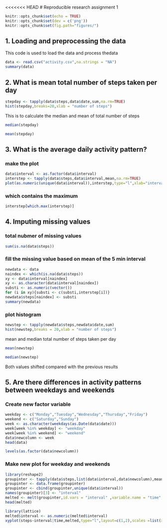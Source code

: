 <<<<<<< HEAD
# Reproducible research assignment 1

```r
knitr::opts_chunk$set(echo = TRUE)
knitr::opts_chunk$set(dev = c('png'))
knitr::opts_chunk$set(fig.path="figures/")
```

## 1. Loading and preprocessing the data

This code is used to load the data and process thedata
```r
data <- read.csv("activity.csv",na.strings = "NA")
summary(data)
```

## 2. What is mean total number of steps taken per day

```r
stepday <- tapply(data$steps,data$date,sum,na.rm=TRUE)
hist(stepday,breaks=20,xlab = "number of steps")
```

This is to calculate the median and mean of total number of steps

```r
median(stepday)
```
```r
mean(stepday)
```

## 3. What is the average daily activity pattern?
### make the plot
```r
data$interval <- as.factor(data$interval)
interstep <- tapply(data$steps,data$interval,mean,na.rm=TRUE)
plot(as.numeric(unique(data$interval)),interstep,type="l",xlab="interval",ylab="average number of steps")
```

### which contains the maximum
```r
interstep[which.max(interstep)]
```

## 4. Imputing missing values
### total nubmer of missing values
```r
sum(is.na(data$steps))
```

### fill the missing value based on mean of the 5 min interval

```r
newdata <- data
naindex <- which(is.na(data$steps))
xy <- data$interval[naindex]
xy <- as.character(data$interval[naindex])
substi <- as.numeric(vector())
for (i in xy){substi <- c(substi,interstep[i])}
newdata$steps[naindex] <- substi
summary(newdata)
```

### plot histogram

```r
newstep <- tapply(newdata$steps,newdata$date,sum)
hist(newstep,breaks = 20,xlab = "number of steps")
```

mean and median total number of steps taken per day
```r
mean(newstep)
```

```r
median(newstep)
```

Both values shifted compared with the previous results

## 5. Are there differences in activity patterns between weekdays and weekends

### Create new factor variable

```r
weekday <- c("Monday","Tuesday","Wednesday","Thursday","Friday")
weekend <- c("Saturday","Sunday")
week <- as.character(weekdays(as.Date(data$date)))
week[week %in% weekday] <- "weekday"
week[week %in% weekend] <- "weekend"
data$newcolumn <- week
head(data)
```

```r
levels(as.factor(data$newcolumn))
```

### Make new plot for weekday and weekends

```r
library(reshape2)
groupinter <- tapply(data$steps,list(data$interval,data$newcolumn),mean,na.rm=TRUE)
groupinter <- data.frame(groupinter)
groupinter <- cbind(groupinter,unique(data$interval))
names(groupinter)[3] <- "interval"
melted <- melt(groupinter,id.vars = "interval" ,variable.name = "time", value.name = "steps")
head(melted)
```

```r
library(lattice)
melted$interval <- as.numeric(melted$interval)
xyplot(steps~interval|time,melted,type="l",layout=c(1,2),scales =list(x=list(tick.number=5, tck=0.1)))
```



